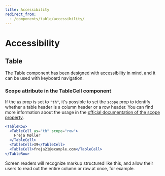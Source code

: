 ```yaml
---
title: Accessibility
redirect_from:
  - /components/table/accessibility/
---
```


# Accessibility

## Table

The Table component has been designed with accessibility in mind, and it can be used with keyboard navigation.

### Scope attribute in the TableCell component

If the `as` prop is set to `"th"`, it's possible to set the `scope` prop to identify whether a table header is a column header or a row header.
You can find more information about the usage in the [official documentation of the scope property](https://developer.mozilla.org/en-US/docs/Web/API/HTMLTableCellElement/scope).

```jsx
<TableRow>
  <TableCell as="th" scope="row">
    Freja Møller
  </TableCell>
  <TableCell>39</TableCell>
  <TableCell>freja21@example.com</TableCell>
</TableRow>
```

Screen readers will recognize markup structured like this, and allow their users to read out the entire column or row at once, for example.
